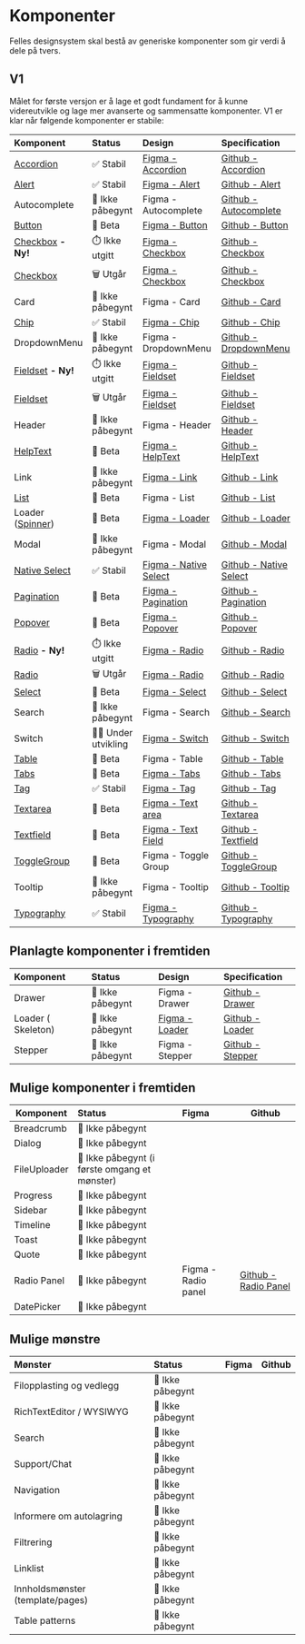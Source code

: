 
<Meta title='Komponentoversikt' />

# Komponenter

Felles designsystem skal bestå av generiske komponenter som gir verdi å dele på tvers.

## V1

Målet for første versjon er å lage et godt fundament for å kunne videreutvikle og lage mer avanserte og sammensatte komponenter. V1 er klar når følgende komponenter er stabile:

| Komponent                                                      | Status             | Design                                                                                                                                                        | Specification                                                               |
| :------------------------------------------------------------- | :----------------- | :------------------------------------------------------------------------------------------------------------------------------------------------------------ | :-------------------------------------------------------------------------- |
| [Accordion](/docs/kjernekomponenter-accordion--docs)           | ✅ Stabil          | [Figma - Accordion](https://www.figma.com/file/vpM9dqqQPHqU6ogfKp5tlr/Felles-komponenter?node-id=13134%3A99489&t=q8n4mcOmllKbfppi-1)                          | [Github - Accordion](https://github.com/digdir/designsystem/issues/75)      |
| [Alert](/docs/kjernekomponenter-alert--docs)                   | ✅ Stabil          | [Figma - Alert](https://www.figma.com/file/vpM9dqqQPHqU6ogfKp5tlr/Felles-komponenter?node-id=6801%3A29775&t=q8n4mcOmllKbfppi-1)                               | [Github - Alert](https://github.com/digdir/designsystem/issues/78)          |
| Autocomplete                                                   | 🚸 Ikke påbegynt   | Figma - Autocomplete                                                                                                                                          | [Github - Autocomplete](https://github.com/digdir/designsystem/issues/525)  |
| [Button](/docs/kjernekomponenter-button--docs)                 | 🧪 Beta            | [Figma - Button](https://www.figma.com/file/vpM9dqqQPHqU6ogfKp5tlr/Felles-komponenter?type=design&node-id=16157%3A48501&mode=design&t=qezsXvNE3xBWJlKj-1)     | [Github - Button](https://github.com/digdir/designsystem/issues/315)        |
| [Checkbox](/docs/ikke-utgitt-checkbox--docs) **- Ny!**         | ⏱️ Ikke utgitt     | [Figma - Checkbox](https://www.figma.com/file/vpM9dqqQPHqU6ogfKp5tlr/Felles-komponenter?node-id=6632%3A21157&t=q8n4mcOmllKbfppi-1)                            | [Github - Checkbox](https://github.com/digdir/designsystem/issues/316)      |
| [Checkbox](/docs/kjernekomponenter-checkbox--docs)             | 🗑️ Utgår           | [Figma - Checkbox](https://www.figma.com/file/vpM9dqqQPHqU6ogfKp5tlr/Felles-komponenter?node-id=6632%3A21157&t=q8n4mcOmllKbfppi-1)                            | [Github - Checkbox](https://github.com/digdir/designsystem/issues/316)      |
| Card                                                           | 🚸 Ikke påbegynt   | Figma - Card                                                                                                                                                  | [Github - Card](https://github.com/digdir/designsystem/issues/317)          |
| [Chip](/docs/kjernekomponenter-chip--docs)                     | ✅ Stabil          | [Figma - Chip](https://www.figma.com/file/vpM9dqqQPHqU6ogfKp5tlr/Felles-komponenter?node-id=7882%3A46679&t=q8n4mcOmllKbfppi-1)                                | [Github - Chip](https://github.com/digdir/designsystem/issues/49)           |
| DropdownMenu                                                   | 🚸 Ikke påbegynt   | Figma - DropdownMenu                                                                                                                                          | [Github - DropdownMenu](https://github.com/digdir/designsystem/issues/219)  |
| [Fieldset](/docs/ikke-utgitt-fieldset--docs) **- Ny!**         | ⏱️ Ikke utgitt     | [Figma - Fieldset](https://www.figma.com/file/vpM9dqqQPHqU6ogfKp5tlr/Felles-komponenter?type=design&node-id=16120%3A49532&mode=design&t=qezsXvNE3xBWJlKj-1)   | [Github - Fieldset](https://github.com/digdir/designsystem/issues/318)      |
| [Fieldset](/docs/kjernekomponenter-fieldset--docs)             | 🗑️ Utgår           | [Figma - Fieldset](https://www.figma.com/file/vpM9dqqQPHqU6ogfKp5tlr/Felles-komponenter?type=design&node-id=16120%3A49532&mode=design&t=qezsXvNE3xBWJlKj-1)   | [Github - Fieldset](https://github.com/digdir/designsystem/issues/318)      |
| Header                                                         | 🚸 Ikke påbegynt   | Figma - Header                                                                                                                                                | [Github - Header](https://github.com/digdir/designsystem/issues/216)        |
| [HelpText](/docs/kjernekomponenter-helptext--docs)             | 🧪 Beta            | [Figma - HelpText](https://www.figma.com/file/vpM9dqqQPHqU6ogfKp5tlr/Felles-komponenter?node-id=10351%3A59384&t=7Q2N4sUdQGhFZrPh-1)                           | [Github - HelpText](https://github.com/digdir/designsystem/issues/29)       |
| Link                                                           | 🚸 Ikke påbegynt   | [Figma - Link](https://www.figma.com/file/vpM9dqqQPHqU6ogfKp5tlr/Felles-komponenter?type=design&node-id=12585%3A103505&mode=design&t=qezsXvNE3xBWJlKj-1)      | [Github - Link](https://github.com/digdir/designsystem/issues/62)           |
| [List](/docs/kjernekomponenter-list--docs)                     | 🧪 Beta            | Figma - List                                                                                                                                                  | [Github - List](https://github.com/digdir/designsystem/issues/80)           |
| Loader ([Spinner](/docs/kjernekomponenter-spinner--docs))      | 🧪 Beta            | [Figma - Loader](https://www.figma.com/file/vpM9dqqQPHqU6ogfKp5tlr/Felles-komponenter?node-id=9104%3A49626&t=7Q2N4sUdQGhFZrPh-1)                              | [Github - Loader](https://github.com/digdir/designsystem/issues/81)         |
| Modal                                                          | 🚸 Ikke påbegynt   | Figma - Modal                                                                                                                                                 | [Github - Modal](https://github.com/digdir/designsystem/issues/82)          |
| [Native Select](/docs/kjernekomponenter-nativeselect--docs)    | ✅ Stabil          | [Figma - Native Select](https://www.figma.com/file/vpM9dqqQPHqU6ogfKp5tlr/Felles-komponenter?node-id=7538%3A45657&t=7Q2N4sUdQGhFZrPh-1)                       | [Github - Native Select](https://github.com/digdir/designsystem/issues/482) |
| [Pagination](/docs/kjernekomponenter-pagination--docs)         | 🧪 Beta            | [Figma - Pagination](https://www.figma.com/file/vpM9dqqQPHqU6ogfKp5tlr/Felles-komponenter?type=design&node-id=16577%3A54916&mode=design&t=qezsXvNE3xBWJlKj-1) | [Github - Pagination](https://github.com/digdir/designsystem/issues/83)     |
| [Popover](/docs/kjernekomponenter-popover--docs)               | 🧪 Beta            | [Figma - Popover](https://www.figma.com/file/vpM9dqqQPHqU6ogfKp5tlr/Felles-komponenter?type=design&node-id=10702%3A68901&t=Rlfq5UyNZBL69dFr-1)                | [Github - Popover](https://github.com/digdir/designsystem/issues/60)        |
| [Radio](/docs/ikke-utgitt-radio--docs) **- Ny!**               | ⏱️ Ikke utgitt     | [Figma - Radio](https://www.figma.com/file/vpM9dqqQPHqU6ogfKp5tlr/Felles-komponenter?type=design&node-id=16241%3A53787&mode=design&t=qezsXvNE3xBWJlKj-1)      | [Github - Radio](https://github.com/digdir/designsystem/issues/86)          |
| [Radio](/docs/kjernekomponenter-radiobutton--docs)             | 🗑️ Utgår           | [Figma - Radio](https://www.figma.com/file/vpM9dqqQPHqU6ogfKp5tlr/Felles-komponenter?type=design&node-id=16241%3A53787&mode=design&t=qezsXvNE3xBWJlKj-1)      | [Github - Radio](https://github.com/digdir/designsystem/issues/86)          |
| [Select](/docs/kjernekomponenter-select-flervalgsmeny--docs)   | 🧪 Beta            | [Figma - Select](https://www.figma.com/file/vpM9dqqQPHqU6ogfKp5tlr/Felles-komponenter?node-id=7538%3A45657&t=7Q2N4sUdQGhFZrPh-1)                              | [Github - Select](https://github.com/digdir/designsystem/issues/320)        |
| Search                                                         | 🚸 Ikke påbegynt   | Figma - Search                                                                                                                                                | [Github - Search](https://github.com/digdir/designsystem/issues/88)         |
| Switch                                                         | 🧑‍💻 Under utvikling | [Figma - Switch](https://www.figma.com/file/vpM9dqqQPHqU6ogfKp5tlr/Felles-komponenter?type=design&node-id=17755-6024&mode=design&t=ztPUyfbDSQjlpEzv-0)        | [Github - Switch](https://github.com/digdir/designsystem/issues/89)         |
| [Table](/docs/kjernekomponenter-table--docs)                   | 🧪 Beta            | Figma - Table                                                                                                                                                 | [Github - Table](https://github.com/digdir/designsystem/issues/90)          |
| [Tabs](/docs/kjernekomponenter-tabs--docs)                     | 🧪 Beta            | [Figma - Tabs](https://www.figma.com/file/vpM9dqqQPHqU6ogfKp5tlr/Felles-komponenter?type=design&node-id=9551%3A54208&t=Rlfq5UyNZBL69dFr-1)                    | [Github - Tabs](https://github.com/digdir/designsystem/issues/91)           |
| [Tag](/docs/kjernekomponenter-tag--docs)                       | ✅ Stabil          | [Figma - Tag](https://www.figma.com/file/vpM9dqqQPHqU6ogfKp5tlr/Felles-komponenter?node-id=10185%3A59053&t=7Q2N4sUdQGhFZrPh-1)                                | [Github - Tag](https://github.com/digdir/designsystem/issues/322)           |
| [Textarea](/docs/kjernekomponenter-textarea--docs)             | 🧪 Beta            | [Figma - Text area](https://www.figma.com/file/vpM9dqqQPHqU6ogfKp5tlr/Felles-komponenter?node-id=6632%3A21873&t=7Q2N4sUdQGhFZrPh-1)                           | [Github - Textarea](https://github.com/digdir/designsystem/issues/323)      |
| [Textfield](/docs/kjernekomponenter-textfield--docs)           | 🧪 Beta            | [Figma - Text Field](https://www.figma.com/file/vpM9dqqQPHqU6ogfKp5tlr/Felles-komponenter?node-id=6632%3A22228&t=7Q2N4sUdQGhFZrPh-1)                          | [Github - Textfield](https://github.com/digdir/designsystem/issues/92)      |
| [ToggleGroup](/docs/kjernekomponenter-togglebuttongroup--docs) | 🧪 Beta            | Figma - Toggle Group                                                                                                                                          | [Github - ToggleGroup](https://github.com/digdir/designsystem/issues/304)   |
| Tooltip                                                        | 🚸 Ikke påbegynt   | Figma - Tooltip                                                                                                                                               | [Github - Tooltip](https://github.com/digdir/designsystem/issues/93)        |
| [Typography](/docs/kjernekomponenter-typography--docs)         | ✅ Stabil          | [Figma - Typography](https://www.figma.com/file/vpM9dqqQPHqU6ogfKp5tlr/Felles-komponenter?node-id=9219%3A49405&t=7Q2N4sUdQGhFZrPh-1)                          | [Github - Typography](https://github.com/digdir/designsystem/issues/324)    |

## Planlagte komponenter i fremtiden

| Komponent          | Status           | Design                                                                                                                           | Specification                                                         |
| :----------------- | :--------------- | :------------------------------------------------------------------------------------------------------------------------------- | :-------------------------------------------------------------------- |
| Drawer             | 🚸 Ikke påbegynt | Figma - Drawer                                                                                                                   | [Github - Drawer](https://github.com/digdir/designsystem/issues/221)  |
| Loader ( Skeleton) | 🚸 Ikke påbegynt | [Figma - Loader](https://www.figma.com/file/vpM9dqqQPHqU6ogfKp5tlr/Felles-komponenter?node-id=9104%3A49626&t=7Q2N4sUdQGhFZrPh-1) | [Github - Loader](https://github.com/digdir/designsystem/issues/81)   |
| Stepper            | 🚸 Ikke påbegynt | Figma - Stepper                                                                                                                  | [Github - Stepper](https://github.com/digdir/designsystem/issues/321) |

## Mulige komponenter i fremtiden

| Komponent    | Status                                        | Figma               | Github                                                                    |
| ------------ | :-------------------------------------------- | :------------------ | ------------------------------------------------------------------------- |
| Breadcrumb   | 🚸 Ikke påbegynt                              |                     |                                                                           |
| Dialog       | 🚸 Ikke påbegynt                              |                     |                                                                           |
| FileUploader | 🚸 Ikke påbegynt (i første omgang et mønster) |                     |                                                                           |
| Progress     | 🚸 Ikke påbegynt                              |                     |                                                                           |
| Sidebar      | 🚸 Ikke påbegynt                              |                     |                                                                           |
| Timeline     | 🚸 Ikke påbegynt                              |                     |                                                                           |
| Toast        | 🚸 Ikke påbegynt                              |                     |                                                                           |
| Quote        | 🚸 Ikke påbegynt                              |                     |                                                                           |
| Radio Panel  | 🚸 Ikke påbegynt                              | Figma - Radio panel | [Github - Radio Panel](https://github.com/digdir/designsystem/issues/526) |
| DatePicker   | 🚸 Ikke påbegynt                              |                     |                                                                           |

## Mulige mønstre

| Mønster                          | Status           | Figma | Github |
| :------------------------------- | :--------------- | :---- | ------ |
| Filopplasting og vedlegg         | 🚸 Ikke påbegynt |       |        |
| RichTextEditor / WYSIWYG         | 🚸 Ikke påbegynt |       |        |
| Search                           | 🚸 Ikke påbegynt |       |        |
| Support/Chat                     | 🚸 Ikke påbegynt |       |        |
| Navigation                       | 🚸 Ikke påbegynt |       |        |
| Informere om autolagring         | 🚸 Ikke påbegynt |       |        |
| Filtrering                       | 🚸 Ikke påbegynt |       |        |
| Linklist                         | 🚸 Ikke påbegynt |       |        |
| Innholdsmønster (template/pages) | 🚸 Ikke påbegynt |       |        |
| Table patterns                   | 🚸 Ikke påbegynt |       |        |
